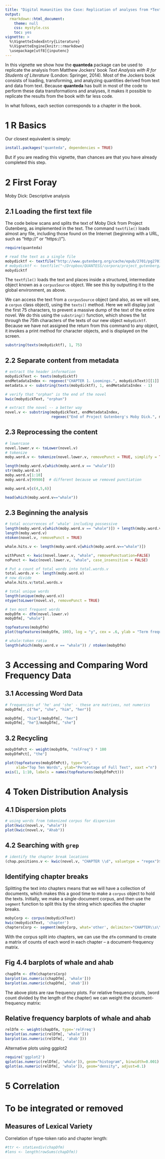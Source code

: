 ```yaml
---
title: "Digital Humanities Use Case: Replication of analyses from *Text Analysis with R for Students of Literature*"
output:
  rmarkdown::html_document:
    theme: null
    css: mystyle.css
    toc: yes
vignette: >
  %\VignetteIndexEntry{Literature}
  %\VignetteEngine{knitr::rmarkdown}
  \usepackage[utf8]{inputenc}
---
```


<!--
%\VignetteEngine{knitr::rmarkdown}
%\VignetteIndexEntry{Quickstart}
-->

In this vignette we show how the **quanteda** package can be used to replicate the analysis from Matthew Jockers' book *Text Analysis with R for Students of Literature* (London: Springer, 2014).  Most of the Jockers book consists of loading, transforming, and analyzing quantities derived from text and data from text.  Because **quanteda** has built in most of the code to perform these data transformations and analyses, it makes it possible to replicate the results from the book with far less code.

In what follows, each section corresponds to a chapter in the book.

# 1 R Basics

Our closest equivalent is simply:
```r
install.packages("quanteda", dependencies = TRUE)
```

But if you are reading this vignette, than chances are that you have already completed this step.

# 2 First Foray

Moby Dick: Descriptive analysis

## 2.1 Loading the first text file

The code below scans and splits the text of Moby Dick from Project Gutenberg, as implemented in the text.  The command `textfile()` loads almost any file, including those found on the Internet (beginning with a URL, such as "http://" or "https://").
```r
require(quanteda)

# read the text as a single file
mobydicktf <- textfile("http://www.gutenberg.org/cache/epub/2701/pg2701.txt")
# mobydicktf <- textfile("~/Dropbox/QUANTESS/corpora/project_gutenberg/pg2701.txt")
mobydicktf
```

The `textfile()` loads the text and places inside a structured, intermediate object known as a `corpusSource` object.  We see this by outputting it to the global environment, as above.

We can access the text from a `corpusSource` object (and also, as we will see, a `corpus` class object), using the `texts()` method.  Here we will display just the first 75 characters, to prevent a massive dump of the text of the entire novel.  We do this using the `substring()` function, which shows the 1st through the 75th characters of the texts of our new object `mobydicktf`.  Because we have not assigned the return from this command to any object, it invokes a print method for character objects, and is displayed on the screen.
```r
substring(texts(mobydicktf), 1, 75)
```

## 2.2 Separate content from metadata

```r
# extract the header information
mobydickText <- texts(mobydicktf)
endMetadataIndex <- regexec("CHAPTER 1. Loomings.", mobydickText)[[1]]
metadata.v <- substring(texts(mobydicktf), 1, endMetadataIndex - 1)

# verify that "orphan" is the end of the novel
kwic(mobydickText, "orphan")

# extract the novel -- a better way
novel.v <- substring(mobydickText, endMetadataIndex, 
                     regexec("End of Project Gutenberg's Moby Dick.", mobydickText)[[1]]-1)
```

## 2.3 Reprocessing the content

```r
# lowercase
novel.lower.v <- toLower(novel.v)
# tokenize
moby.word.v <- tokenize(novel.lower.v, removePunct = TRUE, simplify = TRUE)

length(moby.word.v[which(moby.word.v == "whale")])
str(moby.word.v)
moby.word.v[1:10]
moby.word.v[99986]  # different because we removed punctiation

moby.word.v[c(4,5,6)]

head(which(moby.word.v=="whale"))
```

## 2.3 Beginning the analysis

```r
# total occurrences of 'whale' including possessive
length(moby.word.v[which(moby.word.v == "whale")]) + length(moby.word.v[which(moby.word.v == "whale's")])
length(moby.word.v)
ntoken(novel.v, removePunct = TRUE)

whale.hits.v <- length(moby.word.v[which(moby.word.v=="whale")])

withPunct <- kwic(novel.lower.v, "whale", removePunctuation=FALSE)
noPunct <- kwic(novel.lower.v, "whale", case_insensitive = FALSE)

# Put a count of total words into total.words.v 
total.words.v <- length(moby.word.v)
# now divide
whale.hits.v/total.words.v

# total unique words
length(unique(moby.word.v))
ntype(toLower(novel.v), removePunct = TRUE)
```

```r
# ten most frequent words
mobyDfm <- dfm(novel.lower.v)
mobyDfm[, "whale"]

topfeatures(mobyDfm)
plot(topfeatures(mobyDfm, 100), log = "y", cex = .6, ylab = "Term frequency")

# whale:token ratio
length(which(moby.word.v == "whale")) / ntoken(mobyDfm)
```


# 3 Accessing and Comparing Word Frequency Data

## 3.1 Accessing Word Data

```r
# frequencies of 'he' and 'she' - these are matrixes, not numerics
mobyDfm[, c("he", "she", "him", "her")]

mobyDfm[, "him"]/mobyDfm[, "her"]
mobyDfm[, "he"]/mobyDfm[, "she"]
```

## 3.2 Recycling

```r
mobyDfmPct <- weight(mobyDfm, "relFreq") * 100
mobyDfmPct[, "the"]

plot(topfeatures(mobyDfmPct), type="b",
     xlab="Top Ten Words", ylab="Percentage of Full Text", xaxt ="n")
axis(1, 1:10, labels = names(topfeatures(mobyDfmPct)))
```


# 4 Token Distribution Analysis

## 4.1 Dispersion plots

```r
# using words from tokenized corpus for dispersion
plot(kwic(novel.v, "whale"))
plot(kwic(novel.v, "Ahab"))
```

## 4.2 Searching with `grep`

```r
# identify the chapter break locations
(chap.positions.v <- kwic(novel.v, "CHAPTER \\d", valuetype = "regex")$position)
```


## Identifying chapter breaks

Splitting the text into chapters means that we will have a collection of documents, which makes this a good time to make a `corpus` object to hold the texts. Initially, we make a single-document corpus, and then use the `segment` function to split this by the string which specifies the chapter breaks. 

```r
mobyCorp <- corpus(mobydickText)
kwic(mobydickText, 'chapter')
chaptersCorp <- segment(mobyCorp, what='other', delimiter="CHAPTER\\s\\d", perl=TRUE)
```

With the corpus split into chapters, we can use the `dfm` command to create a matrix of counts of each word in each chapter -- a document-frequency matrix.

## Fig 4.4 barplots of whale and ahab
```r
chapDfm <- dfm(chaptersCorp)
barplot(as.numeric(chapDfm[, 'whale']))
barplot(as.numeric(chapDfm[, 'ahab']))
```


The above plots are raw frequency plots. For relative frequency plots, (word count divided by the length of the chapter) we can weight the document-frequency matrix:

## Relative frequency barplots of whale and ahab
```r
relDfm <- weight(chapDfm, type='relFreq')
barplot(as.numeric(relDfm[, 'whale']))
barplot(as.numeric(relDfm[, 'ahab']))
```

Alternative plots using ggplot2
```r
require('ggplot2')	
qplot(as.numeric(relDfm[, 'whale']), geom="histogram", binwidth=0.001)
qplot(as.numeric(relDfm[, 'whale']), geom="density", adjust=0.1)
```
# 5 Correlation
# To be integrated or removed



## Measures of Lexical Variety

Correlation of type-token ratio and chapter length:

```r
#ttr <- statLexdiv(chapDfm)
#lens <- length(rowSums(chapDfm))

```



